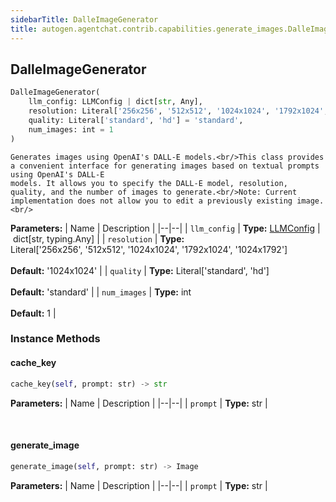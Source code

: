 ```yaml
---
sidebarTitle: DalleImageGenerator
title: autogen.agentchat.contrib.capabilities.generate_images.DalleImageGenerator
---
```

<h2 id="autogen.agentchat.contrib.capabilities.generate_images.DalleImageGenerator" class="doc doc-heading">
    <code class="doc-symbol doc-symbol-heading doc-symbol-class"></code>
    <span class="doc doc-object-name doc-class-name">DalleImageGenerator</span>
</h2>

```python
DalleImageGenerator(
    llm_config: LLMConfig | dict[str, Any],
    resolution: Literal['256x256', '512x512', '1024x1024', '1792x1024', '1024x1792'] = '1024x1024',
    quality: Literal['standard', 'hd'] = 'standard',
    num_images: int = 1
)
```

    Generates images using OpenAI's DALL-E models.<br/>This class provides a convenient interface for generating images based on textual prompts using OpenAI's DALL-E
    models. It allows you to specify the DALL-E model, resolution, quality, and the number of images to generate.<br/>Note: Current implementation does not allow you to edit a previously existing image.<br/>

<b>Parameters:</b>
| Name | Description |
|--|--|
| `llm_config` | **Type:** [LLMConfig](/docs/api-reference/autogen/llm_config/LLMConfig) \| dict[str, typing.Any] |
| `resolution` | **Type:** Literal['256x256', '512x512', '1024x1024', '1792x1024', '1024x1792']<br/><br/>**Default:** '1024x1024' |
| `quality` | **Type:** Literal['standard', 'hd']<br/><br/>**Default:** 'standard' |
| `num_images` | **Type:** int<br/><br/>**Default:** 1 |

### Instance Methods

<code class="doc-symbol doc-symbol-heading doc-symbol-method"></code>
#### cache_key

```python
cache_key(self, prompt: str) -> str
```

    

<b>Parameters:</b>
| Name | Description |
|--|--|
| `prompt` | **Type:** str |

<br />

<code class="doc-symbol doc-symbol-heading doc-symbol-method"></code>
#### generate_image

```python
generate_image(self, prompt: str) -> Image
```

    

<b>Parameters:</b>
| Name | Description |
|--|--|
| `prompt` | **Type:** str |

<br />